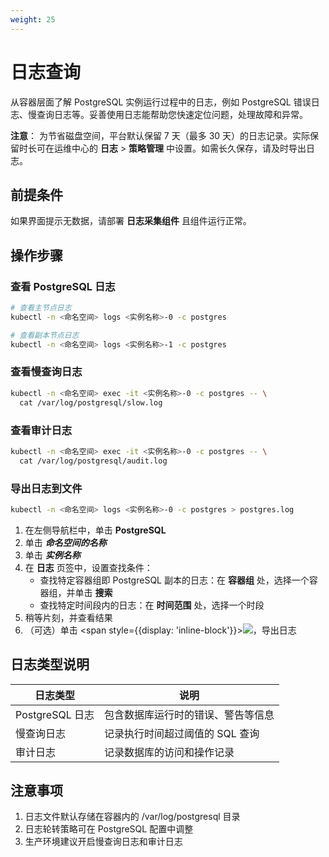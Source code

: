 ```yaml
---
weight: 25
---
```


# 日志查询

从容器层面了解 PostgreSQL 实例运行过程中的日志，例如 PostgreSQL 错误日志、慢查询日志等。妥善使用日志能帮助您快速定位问题，处理故障和异常。

**注意**： 为节省磁盘空间，平台默认保留 7 天（最多 30 天）的日志记录。实际保留时长可在运维中心的 **日志** > **策略管理** 中设置。如需长久保存，请及时导出日志。

## 前提条件

如果界面提示无数据，请部署 **日志采集组件** 且组件运行正常。

## 操作步骤

<Tabs>

<Tab label="命令行操作">

### 查看 PostgreSQL 日志
```bash
# 查看主节点日志
kubectl -n <命名空间> logs <实例名称>-0 -c postgres

# 查看副本节点日志
kubectl -n <命名空间> logs <实例名称>-1 -c postgres
```

### 查看慢查询日志
```bash
kubectl -n <命名空间> exec -it <实例名称>-0 -c postgres -- \
  cat /var/log/postgresql/slow.log
```

### 查看审计日志
```bash
kubectl -n <命名空间> exec -it <实例名称>-0 -c postgres -- \
  cat /var/log/postgresql/audit.log
```

### 导出日志到文件
```bash
kubectl -n <命名空间> logs <实例名称>-0 -c postgres > postgres.log
```

</Tab>

<Tab label="界面操作">

1. 在左侧导航栏中，单击 **PostgreSQL**
2. 单击 ***命名空间的名称***
3. 单击 ***实例名称***
4. 在 **日志** 页签中，设置查找条件：
    * 查找特定容器组即 PostgreSQL 副本的日志：在 **容器组** 处，选择一个容器组，并单击 **搜索**
    * 查找特定时间段内的日志：在 **时间范围** 处，选择一个时段
5. 稍等片刻，并查看结果
6. （可选）单击 <span style={{display: 'inline-block'}}>![](../assets/44buttonexport.png)</span>，导出日志

</Tab>
</Tabs>

## 日志类型说明

| 日志类型 | 说明 |
|----------|------|
| PostgreSQL 日志 | 包含数据库运行时的错误、警告等信息 |
| 慢查询日志 | 记录执行时间超过阈值的 SQL 查询 |
| 审计日志 | 记录数据库的访问和操作记录 |

## 注意事项
1. 日志文件默认存储在容器内的 /var/log/postgresql 目录
2. 日志轮转策略可在 PostgreSQL 配置中调整
3. 生产环境建议开启慢查询日志和审计日志
